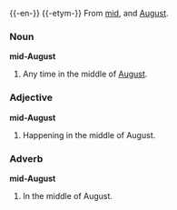 {{-en-}}
{{-etym-}}
From [[mid]], and [[August]].

===Noun===
'''mid-August'''

# Any time in the middle of [[August]].

===Adjective===
'''mid-August'''

#Happening in the middle of August.

===Adverb===
'''mid-August'''

#In the middle of August.